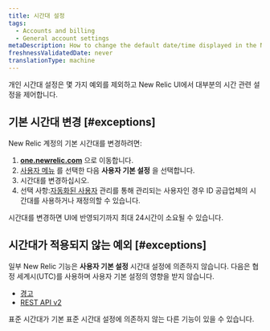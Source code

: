 ```yaml
---
title: 시간대 설정
tags:
  - Accounts and billing
  - General account settings
metaDescription: How to change the default date/time displayed in the New Relic UI.
freshnessValidatedDate: never
translationType: machine
---
```


개인 시간대 설정은 몇 가지 예외를 제외하고 New Relic UI에서 대부분의 시간 관련 설정을 제어합니다.

## 기본 시간대 변경 [#exceptions]

New Relic 계정의 기본 시간대를 변경하려면:

1. **[one.newrelic.com](https://one.newrelic.com/all-capabilities)** 으로 이동합니다.
2. [사용자 메뉴](/docs/accounts/accounts-billing/general-account-settings/intro-account-settings) 를 선택한 다음 **사용자 기본 설정** 을 선택합니다.
3. 시간대를 변경하십시오.
4. 선택 사항:[자동화된 사용자](/docs/accounts/accounts/automated-user-management/automated-user-provisioning-single-sign) 관리를 통해 관리되는 사용자인 경우 ID 공급업체의 시간대를 사용하거나 재정의할 수 있습니다.

시간대를 변경하면 UI에 반영되기까지 최대 24시간이 소요될 수 있습니다.

## 시간대가 적용되지 않는 예외 [#exceptions]

일부 New Relic 기능은 **사용자 기본 설정** 시간대 설정에 의존하지 않습니다. 다음은 협정 세계시(UTC)를 사용하며 사용자 기본 설정의 영향을 받지 않습니다.

* [경고](/docs/alerts-applied-intelligence/new-relic-alerts/get-started/introduction-alerts)
* [REST API v2](/docs/apis/rest-api-v2/requirements/specifying-time-range-v2#utc)

표준 시간대가 기본 표준 시간대 설정에 의존하지 않는 다른 기능이 있을 수 있습니다.